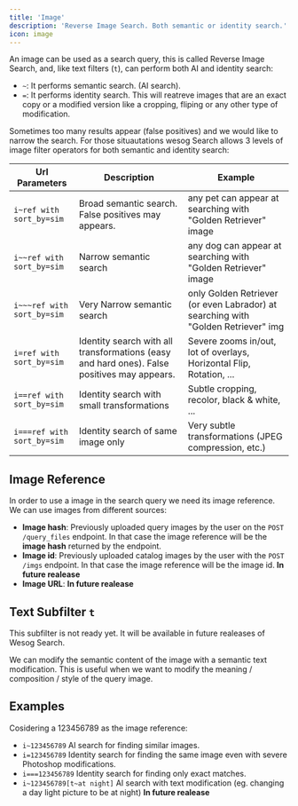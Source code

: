 ```yaml
---
title: 'Image'
description: 'Reverse Image Search. Both semantic or identity search.'
icon: image
---
```


An image can be used as a search query, this is called Reverse Image Search, and, like text filters (`t`), can perform both AI and identity search:

- `~`: It performs semantic search. (AI search).
- `=`: It performs identity search. This will reatreve images that are an exact copy or a modified version like a cropping, fliping or any other type of modification.


Sometimes too many results appear (false positives) and we would like to narrow the search. For those situautations wesog Search allows 3 levels of image filter operators for both semantic and identity search:


| Url Parameters               | Description                               | Example                                                               |
|------------------------------|-------------------------------------------|-----------------------------------------------------------------------|
| `i~ref with sort_by=sim`    | Broad semantic search. False positives may appears.   | any pet can appear at searching with "Golden Retriever" image         |
| `i~~ref with sort_by=sim`   | Narrow semantic search                    | any dog can appear at searching with "Golden Retriever" image         |
| `i~~~ref with sort_by=sim`  | Very Narrow semantic search               | only Golden Retriever (or even Labrador) at searching with "Golden Retriever" img |
| `i=ref with sort_by=sim`    | Identity search with all transformations (easy and hard ones). False positives may appears. | Severe zooms in/out, lot of overlays, Horizontal Flip, Rotation, ...  |
| `i==ref with sort_by=sim`   | Identity search with small transformations| Subtle cropping, recolor, black & white, ...                          |
| `i===ref with sort_by=sim`  | Identity search of same image only        | Very subtle transformations (JPEG compression, etc.)                  |


## Image Reference

In order to use a image in the search query we need its image reference. We can use images from different sources:

- **Image hash**: Previously uploaded query images by the user on the `POST /query_files` endpoint. In that case the image reference will be the **image hash** returned by the endpoint. 
- **Image id**: Previously uploaded catalog images by the user with the `POST /imgs` endpoint. In that case the image reference will be the image id. **In future realease**
- **Image URL**: **In future realease**



## Text Subfilter `t`
<Warning>This subfilter is not ready yet. It will be available in future realeases of Wesog Search.</Warning>

We can modify the semantic content of the image with a semantic text modification. This is useful when we want to modify the meaning / composition / style of the query image.


## Examples
Cosidering a 123456789 as the image reference:

- `i~123456789` AI search for finding similar images. 
- `i=123456789` Identity search for finding the same image even with severe Photoshop modifications. 
- `i===123456789` Identity search for finding only exact matches. 
- `i~123456789[t~at night]` AI search with text modification (eg. changing a day light picture to be at night) **In future realease**
